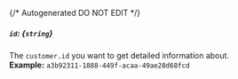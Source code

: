 {/* Autogenerated DO NOT EDIT  */}
##### `id`: *{`string`}*
The `customer.id` you want to get detailed information about.
<br/>
**Example:** `a3b92311-1888-449f-acaa-49ae28d68fcd`


